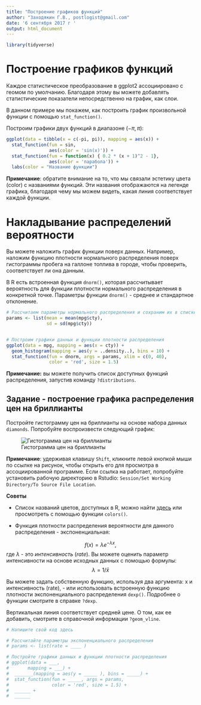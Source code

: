 ```yaml
---
title: "Построение графиков функций"
author: "Заходякин Г.В., postlogist@gmail.com"
date: '6 сентября 2017 г '
output: html_document
---
```


```r
library(tidyverse)
```

# Построение графиков функций

Каждое статистическое преобразование в ggplot2 ассоциировано с геомом по умолчанию. Благодаря этому вы можете добавлять статистические показатели непосредственно на график, как слои. 

В данном примере мы покажем, как построить график произвольной функции с помощью `stat_function()`.

Построим графики двух функций в диапазоне $(-\pi, \pi)$:


```r
ggplot(data = tibble(x = c(-pi, pi)), mapping = aes(x)) +
  stat_function(fun = sin, 
                aes(color = 'sin(x)')) +
  stat_function(fun = function(x) { 0.2 * (x + 1)^2 - 1}, 
                aes(color = 'парабола')) +
  labs(color = "Название функции")
```

**Примечание**: обратите внимание на то, что мы связали эстетику цвета (color) с названиями функций. Эти названия отображаются на легенде графика, благодаря чему мы можем видеть, какая линия соответствует каждой функции. 

# Накладывание распределений вероятности

Вы можете наложить график функции поверх данных. Например, наложим функцию плотности нормального распределения поверх гистограммы пробега на галлоне топлива в городе, чтобы проверить, соответствует ли она данным.

В R есть встроенная функция `dnorm()`, которая рассчитывает вероятность для функции плотности нормального распределения в конкретной точке. Параметры функции `dnorm()` - среднее и стандартное отклонение.

```r
# Рассчитаем параметры нормального распределения и сохраним их в списке
params <- list(mean = mean(mpg$cty), 
               sd = sd(mpg$cty))


# Построим графики данных и функции плотности распределения
ggplot(data = mpg, mapping = aes(x = cty)) +
  geom_histogram(mapping = aes(y = ..density..), bins = 10) +
  stat_function(fun = dnorm, args = params, xlim = c(0, 40), 
                color = 'red', size = 1.5)


```

**Примечание:** вы можете получить список доступных функций распределения, запустив команду `?distributions`.

## Задание - построение графика распределения цен на бриллианты

Постройте гистограмму цен на бриллианты на основе набора данных `diamonds`. Попробуйте воспроизвести следующий график:


![Гистограмма цен на бриллианты](pics/diamond_prices.png)


**Примечание**: удерживая клавишу `Shift`, кликните левой кнопкой мыши по ссылке на рисунок, чтобы открыть его для просмотра в ассоциированной программе. Если ссылка на работает, попробуйте установить рабочую директорию в Rstudio: `Session/Set Working Directory/To Source File Location`.

**Советы** 

 - Список названий цветов, доступных в R, можно найти [здесь](http://www.sthda.com/english/wiki/colors-in-r) или просмотреть с помощью функции `colors()`.

 - Функция плотности распределения вероятности для данного распределения - экспоненциальная: 
 
 
 $$ f(x) = \lambda e^{-\lambda x}, $$
 где $\lambda$ - это *интенсивность* (*rate*). Вы можете оценить параметр интенсивности на основе исходных данных с помощью формулы:
$$ \lambda = 1 / \bar{x} $$


Вы можете задать собственную функцию, используя два аргумента: x и интенсивность (rate), - или использовать встроенную функцию плотности экспоненциального распределения `dexp()`. Подробнее о функции смотрите в справке `?dexp`.

Вертикальная линия соответствует средней цене. О том, как ее добавить, смотрите в справочной информации `?geom_vline`.


```r
# Напишите свой код здесь

# Рассчитайте параметры экспоненциального распределения
# params <- list(rate = ____ )

# Постройте графики данных и функции плотности распределения
# ggplot(data = ___, 
#       mapping = ___) +
#  _______(mapping = aes(y = _____ ), bins = _____) +
#  stat_function(fun = _____, args = params, 
#                color = 'red', size = 1.5) + 
#  ______ +
#  ______

```

